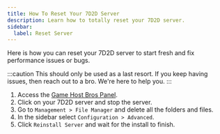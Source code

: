 ```yaml
---
title: How To Reset Your 7D2D Server
description: Learn how to totally reset your 7D2D server.
sidebar:
  label: Reset Server
---
```


Here is how you can reset your 7D2D server to start fresh and fix performance issues or bugs.

:::caution
This should only be used as a last resort. If you keep having issues, then reach out to a bro. We're here to help you.
:::

1. Access the [Game Host Bros Panel](https://panel.gamehostbros.com/).
2. Click on your 7D2D server and stop the server.
3. Go to `Management > File Manager` and delete all the folders and files.
4. In the sidebar select `Configuration > Advanced`.
5. Click `Reinstall Server` and wait for the install to finish.